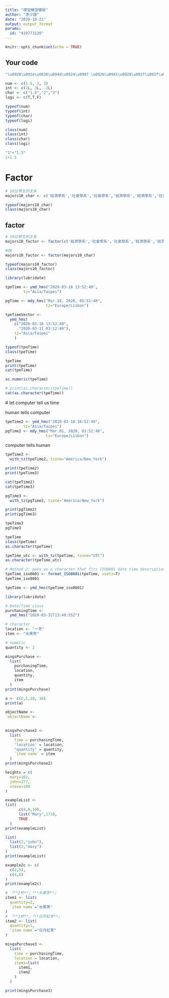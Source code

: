 ```yaml
---
title: "課堂練習模版"
author: "李少謹"
date: "2020-10-21"
output: output_format
params:
  id: "410773130"
---
```


```r
knitr::opts_chunk$set(echo = TRUE)
```

## Your code

```r
"\u0928\u092e\u0938\u094d\u0924\u0947 \u0926\u0941\u0928\u093f\u092f\u093e"
```
```r
num <- c(1.5, 2, 3)
int <- c(1L, 3L, -2L)
char <- c("1.5","2","3")
logi <- c(T,T,F)

typeof(num)
typeof(int)
typeof(char)
typeof(logi)
```

```r
class(num)
class(int)
class(char)
class(logi)
```

```r
"1"+"1.5"
1+1.5
```
# Factor

```r
# 10位學生的主系
majors10_char <- c('經濟學系','社會學系','社會學系','經濟學系','經濟學系','社會學系','經濟學系','經濟學系','經濟學系','社會學系')

typeof(majors10_char)
class(majors10_char)
```
## factor
```r
# 10位學生的主系
majors10_factor <- factor(c('經濟學系','社會學系','社會學系','經濟學系','經濟學系','社會學系','經濟學系','經濟學系','經濟學系','社會學系'))

#OR
majors10_factor <- factor(majors10_char)

typeof(majors10_factor)
class(majors10_factor)
```
```r
library(lubridate)
```




```r
tpeTime <- ymd_hms("2020-03-18 13:52:40",
        tz="Asia/Taipei")
```

```r
pgTime <- mdy_hms("Mar.18, 2020, 05:52:40",
                  tz="Europe/Lisbon")
```

```r
tpeTimeVector <- 
  ymd_hms(
    c("2020-03-18 13:52:40",
      "2020-03-11 03:12:40"),
    tz="Asia/Taipei"
    )
```

```r
typeof(tpeTime)
class(tpeTime)
```

```r
tpeTime
print(tpeTime)
cat(tpeTime)
```
```r
as.numeric(tpeTime)
```

```r
# print(as.character(tpeTime))
cat(as.character(tpeTime))
```
 # let computer tell us time
 
 human tells computer
```r
tpeTime2 <- ymd_hms("2010-03-18 16:52:40",
        tz="Asia/Taipei")
pgTime2 <- mdy_hms("Mar.01, 2020, 03:52:40",
                  tz="Europe/Lisbon")
```

computer tells human
```r
tpeTime3 <- 
  with_tz(tpeTime2, tzone="America/New_York")

print(tpeTime2)
print(tpeTime3)
```

```r
cat(tpeTime2) 
cat(tpeTime3)
```
 
```r
pgTime3 <- 
  with_tz(pgTime2, tzone="America/New_York")

print(pgTime2)
print(pgTime3)
```

```r
tpeTime3
pgTime3
```

```r
tpeTime
class(tpeTime)
as.character(tpeTime)

```
```r
tpeTime_utc <- with_tz(tpeTime, tzone="UTC")
as.character(tpeTime_utc)
```

```r
# Method 2: pass as a character that fits ISO8601 date time description standard with tz onset specified
tpeTime_iso8601 <- format_ISO8601(tpeTime, usetz=T)
tpeTime_iso8601
```

```r
tpeTime <- ymd_hms(tpeTime_iso8601)
```

```r
library(lubridate)

# Date/Time class
purchasingTime <- 
  ymd_hms("2020-03-31T13:40:55Z")

# character
location <- "一芳"
item <- "水果茶"

# numeric
quantity <- 2

mingsPurchase <-
  list(
    purchasingTime, 
    location, 
    quantity, 
    item
  )
print(mingsPurchase)
```

```r
a <- c(2,5,10, 16)
print(a)
```

```r
objectName <- 
`objectName`<-
  
```

```r
mingsPurchase2 <-
  list(
    time = purchasingTime,
    'location' = location,
    "quantity" = quantity,
    `item name` = item
  )
print(mingsPurchase2)
```

```r
heights = c(
  mary=162,
  john=177,
  steve=180
)
```

```r
exampleList <-
list(
      c(4,6,10),
      list("Mary",173),
      TRUE
  )
print(exampleList)
```

```r
list(
  list(2,"john"),
  list(3,"mary")
)
print(exampleList)
```

```r
example2c <- c(
  c(2,5),
  c(4,6)
)
print(example2c)

```

```r
# 「**2杯**」「**水果茶**」
item1 <- list(
  quantity=2,
  `item name`="水果茶"
)
# 「**1杯**」「**日月紅茶**」
item2 <- list(
  quantity=1,
  `item name`="日月紅茶"
)

mingsPurchase3 <-
  list(
    time = purchasingTime,
    location = location,
    items=list(
      item1,
      item2
    )
  )

print(mingsPurchase3)
```




